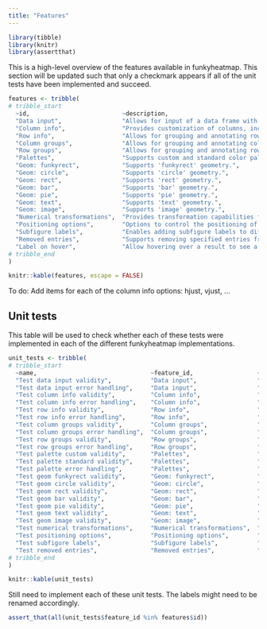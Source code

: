 ```yaml
---
title: "Features"
---
```


```r
library(tibble)
library(knitr)
library(assertthat)
```

This is a high-level overview of the features available in funkyheatmap. This section will be updated such that only a checkmark appears if all of the unit tests have been implemented and succeed.

```r
features <- tribble(
# tribble_start
  ~id,                          ~description,                                                                       ~R,       ~Python,  ~JS,
  "Data input",                 "Allows for input of a data frame with items by row and features in the columns.",  "✓",      "✓",      "✓",
  "Column info",                "Provides customization of columns, including geom, group, palette, and more.",     "✓",      "✓",      "✓",
  "Row info",                   "Allows for grouping and annotating rows.",                                         "✓",      "✓",      "",
  "Column groups",              "Allows for grouping and annotating column groups.",                                "✓",      "✓",      "✓",
  "Row groups",                 "Allows for grouping and annotating row groups.",                                   "✓",      "✓",      "",
  "Palettes",                   "Supports custom and standard color palettes for the heatmap.",                     "✓",      "✓",      "±",
  "Geom: funkyrect",            "Supports 'funkyrect' geometry.",                                                   "✓",      "✓",      "✓",
  "Geom: circle",               "Supports 'circle' geometry.",                                                      "✓",      "✓",      "✓",
  "Geom: rect",                 "Supports 'rect' geometry.",                                                        "✓",      "✓",      "",
  "Geom: bar",                  "Supports 'bar' geometry.",                                                         "✓",      "✓",      "✓",
  "Geom: pie",                  "Supports 'pie' geometry.",                                                         "✓",      "✓",      "",
  "Geom: text",                 "Supports 'text' geometry.",                                                        "✓",      "✓",      "✓",
  "Geom: image",                "Supports 'image' geometry.",                                                       "✓",      "✓",      "",
  "Numerical transformations",  "Provides transformation capabilities for numerical columns.",                      "✓",      "✓",      "✓",
  "Positioning options",        "Options to control the positioning of various elements in the plot.",              "✓",      "✓",      "✓",
  "Subfigure labels",           "Enables adding subfigure labels to different column groups.",                      "✓",      "✓",      "✓",
  "Removed entries",            "Supports removing specified entries from rows and replacing them with a label.",   "✓",      "",       "",
  "Label on hover",             "Allow hovering over a result to see a label",                                      "",       "",       "✓",
# tribble_end
)

knitr::kable(features, escape = FALSE)
```

:::{.callout-important}
To do: Add items for each of the column info options: hjust, vjust, ...
:::

## Unit tests

This table will be used to check whether each of these tests were implemented in each of the different funkyheatmap implementations.

```r
unit_tests <- tribble(
# tribble_start
  ~name,                                ~feature_id,                  ~description,
  "Test data input validity",           "Data input",                 "Test whether the function handles valid data frame input correctly.",
  "Test data input error handling",     "Data input",                 "Test the function's error handling when provided with an invalid data frame input.",
  "Test column info validity",          "Column info",                "Test if the function processes valid column information correctly.",
  "Test column info error handling",    "Column info",                "Test the function's error handling when provided with invalid column information.",
  "Test row info validity",             "Row info",                   "Test if the function processes valid row information correctly.",
  "Test row info error handling",       "Row info",                   "Test the function's error handling when provided with invalid row information.",
  "Test column groups validity",        "Column groups",              "Test if the function processes valid column groups correctly.",
  "Test column groups error handling",  "Column groups",              "Test the function's error handling when provided with invalid column groups.",
  "Test row groups validity",           "Row groups",                 "Test if the function processes valid row groups correctly.",
  "Test row groups error handling",     "Row groups",                 "Test the function's error handling when provided with invalid row groups.",
  "Test palette custom validity",       "Palettes",                   "Test if the function handles valid custom palettes correctly.",
  "Test palette standard validity",     "Palettes",                   "Test if the function handles valid standard palettes correctly.",
  "Test palette error handling",        "Palettes",                   "Test the function's error handling when provided with invalid palettes.",
  "Test geom funkyrect validity",       "Geom: funkyrect",            "Test if the function correctly renders 'funkyrect' geometry.",
  "Test geom circle validity",          "Geom: circle",               "Test if the function correctly renders 'circle' geometry.",
  "Test geom rect validity",            "Geom: rect",                 "Test if the function correctly renders 'rect' geometry.",
  "Test geom bar validity",             "Geom: bar",                  "Test if the function correctly renders 'bar' geometry.",
  "Test geom pie validity",             "Geom: pie",                  "Test if the function correctly renders 'pie' geometry.",
  "Test geom text validity",            "Geom: text",                 "Test if the function correctly renders 'text' geometry.",
  "Test geom image validity",           "Geom: image",                "Test if the function correctly renders 'image' geometry.",
  "Test numerical transformations",     "Numerical transformations",  "Test if the function applies numerical transformations correctly.",
  "Test positioning options",           "Positioning options",        "Test if the function handles positioning options like hjust, vjust, size, label correctly.",
  "Test subfigure labels",              "Subfigure labels",           "Test if the function correctly adds subfigure labels to different column groups.",
  "Test removed entries",               "Removed entries",            "Test if the function correctly removes specified entries from rows and replaces them with a label."
# tribble_end
)

knitr::kable(unit_tests)
```

:::{.callout-important}
Still need to implement each of these unit tests. The labels might need to be renamed accordingly.
:::

```r
assert_that(all(unit_tests$feature_id %in% features$id))
```
